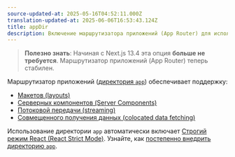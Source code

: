 ```yaml
---
source-updated-at: 2025-05-16T04:52:11.000Z
translation-updated-at: 2025-06-06T16:53:43.124Z
title: appDir
description: Включение маршрутизатора приложений (App Router) для использования макетов, потоковой передачи и других функций.
---
```


> **Полезно знать**: Начиная с Next.js 13.4 эта опция **больше не требуется**. Маршрутизатор приложений (App Router) теперь стабилен.

Маршрутизатор приложений ([директория `app`](/docs/app/building-your-application/routing)) обеспечивает поддержку:
- [Макетов (layouts)](/docs/app/building-your-application/routing/pages-and-layouts)
- [Серверных компонентов (Server Components)](/docs/app/building-your-application/rendering/server-components)
- [Потоковой передачи (streaming)](/docs/app/building-your-application/routing/loading-ui-and-streaming)
- [Совмещенного получения данных (colocated data fetching)](/docs/app/building-your-application/data-fetching)

Использование директории `app` автоматически включает [Строгий режим React (React Strict Mode)](https://react.dev/reference/react/StrictMode). Узнайте, как [постепенно внедрить директорию `app`](/docs/app/building-your-application/upgrading/app-router-migration#migrating-from-pages-to-app).